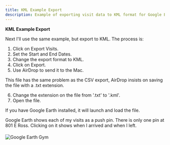 ```yaml
---
title: KML Example Export
description: Example of exporting visit data to KML format for Google Earth
---
```


__KML Example Export__


Next I'll use the same example, but export to KML. The process is:

1.  Click on Export Visits.
2.  Set the Start and End Dates.
3.  Change the export format to KML.
4.  Click on Export.
5.  Use AirDrop to send it to the Mac.

This file has the same problem as the CSV export, AirDrop insists on saving the file with a .txt extension.  

6.  Change the extension on the file from '.txt' to '.kml'.
7.  Open the file.

If you have Google Earth installed, it will launch and load the file.  

Google Earth shows each of my visits as a push pin. There is only one pin at 801 E Ross. Clicking on it shows when I arrived and when I left.

<div style="width: auto; margin: 1.25rem auto;">

![Google Earth Gym](/gym.png)

</div>